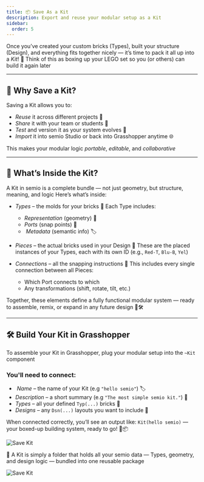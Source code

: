 ```yaml
---
title: 📦 Save As a Kit
description: Export and reuse your modular setup as a Kit
sidebar:
  order: 5
---
```


Once you’ve created your custom bricks (Types), built your structure (Design), and everything fits together nicely — it’s time to pack it all up into a _Kit_! 🎁
Think of this as boxing up your LEGO set so you (or others) can build it again later

---

## 🎯 Why Save a Kit?

Saving a Kit allows you to:

- _Reuse_ it across different projects 🧰
- _Share_ it with your team or students 🤝
- _Test_ and version it as your system evolves 🧪
- _Import_ it into semio Studio or back into Grasshopper anytime 🌐

This makes your modular logic _portable_, _editable_, and _collaborative_

---

## 🧩 What’s Inside the Kit?

A Kit in semio is a complete bundle — not just geometry, but structure, meaning, and logic
Here’s what’s inside:

- _Types_ – the molds for your bricks 🧱
  Each Type includes:
  - _Representation_ (geometry) 🧊
  - _Ports_ (snap points) 🧲
  - ️ _Metadata_ (semantic info) 🏷

- _Pieces_ – the actual bricks used in your Design 🧩
  These are the placed instances of your Types, each with its own ID (e.g., `Red-T`, `Blu-B`, `Yel`)

- _Connections_ – all the snapping instructions 🔗
  This includes every single connection between all Pieces:
  - Which Port connects to which
  - Any transformations (shift, rotate, tilt, etc.)

Together, these elements define a fully functional modular system — ready to assemble, remix, or expand in any future design 🧱🛠️

---

## 🛠️ Build Your Kit in Grasshopper

To assemble your Kit in Grasshopper, plug your modular setup into the `~Kit` component

### You'll need to connect:

- ️ _Name_ – the name of your Kit (e.g `"hello semio"`) 🏷
- _Description_ – a short summary (e.g `"The most simple semio kit."`) 📝
- _Types_ – all your defined `Typ(...)` bricks 🧱
- _Designs_ – any `Dsn(...)` layouts you want to include 🧩

When connected correctly, you’ll see an output like:
`Kit(hello semio)` — your boxed-up building system, ready to go! 🧩📦

![Save Kit](/model-kit.png)

📁 A Kit is simply a folder that holds all your semio data — Types, geometry, and design logic — bundled into one reusable package

![Save Kit](/kit-folder.png)
